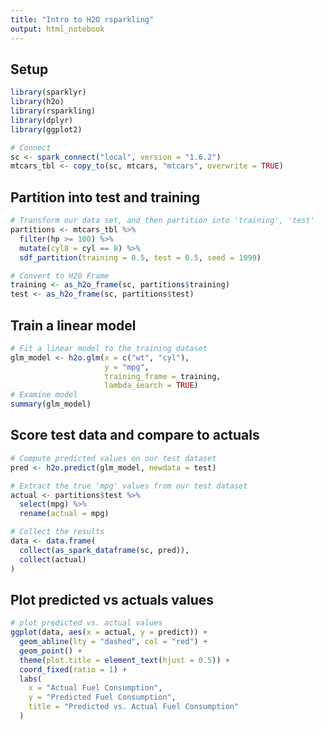 ```yaml
---
title: "Intro to H2O rsparkling"
output: html_notebook
---
```


## Setup

```r
library(sparklyr)
library(h2o)
library(rsparkling)
library(dplyr)
library(ggplot2)

# Connect
sc <- spark_connect("local", version = "1.6.2")
mtcars_tbl <- copy_to(sc, mtcars, "mtcars", overwrite = TRUE)
```

## Partition into test and training

```r
# Transform our data set, and then partition into 'training', 'test'
partitions <- mtcars_tbl %>%
  filter(hp >= 100) %>%
  mutate(cyl8 = cyl == 8) %>%
  sdf_partition(training = 0.5, test = 0.5, seed = 1099)

# Convert to H20 Frame
training <- as_h2o_frame(sc, partitions$training)
test <- as_h2o_frame(sc, partitions$test)
```

## Train a linear model

```r
# Fit a linear model to the training dataset
glm_model <- h2o.glm(x = c("wt", "cyl"), 
                     y = "mpg", 
                     training_frame = training,
                     lambda_search = TRUE)
# Examine model
summary(glm_model)
```

## Score test data and compare to actuals

```r
# Compute predicted values on our test dataset
pred <- h2o.predict(glm_model, newdata = test)

# Extract the true 'mpg' values from our test dataset
actual <- partitions$test %>%
  select(mpg) %>%
  rename(actual = mpg)

# Collect the results
data <- data.frame(
  collect(as_spark_dataframe(sc, pred)),
  collect(actual)
)
```

## Plot predicted vs actuals values

```r
# plot predicted vs. actual values
ggplot(data, aes(x = actual, y = predict)) +
  geom_abline(lty = "dashed", col = "red") +
  geom_point() +
  theme(plot.title = element_text(hjust = 0.5)) +
  coord_fixed(ratio = 1) +
  labs(
    x = "Actual Fuel Consumption",
    y = "Predicted Fuel Consumption",
    title = "Predicted vs. Actual Fuel Consumption"
  )
```

